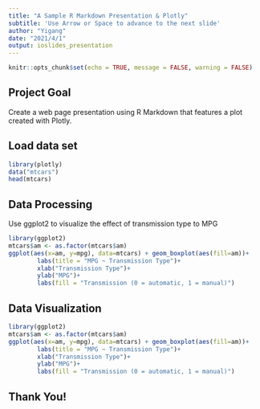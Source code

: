 ```yaml
---
title: "A Sample R Markdown Presentation & Plotly"
subtitle: 'Use Arrow or Space to advance to the next slide'
author: "Yigang"
date: "2021/4/1"
output: ioslides_presentation
---
```


```r
knitr::opts_chunk$set(echo = TRUE, message = FALSE, warning = FALSE)
```

## Project Goal 

Create a web page presentation using R Markdown that features a plot created with Plotly.

## Load data set

```r
library(plotly)
data("mtcars")
head(mtcars)
```

## Data Processing 

Use ggplot2 to visualize the effect of transmission type to MPG

```r
library(ggplot2)
mtcars$am <- as.factor(mtcars$am)
ggplot(aes(x=am, y=mpg), data=mtcars) + geom_boxplot(aes(fill=am))+
        labs(title = "MPG ~ Transmission Type")+
        xlab("Transmission Type")+
        ylab("MPG")+
        labs(fill = "Transmission (0 = automatic, 1 = manual)")
```

## Data Visualization

```r
library(ggplot2)
mtcars$am <- as.factor(mtcars$am)
ggplot(aes(x=am, y=mpg), data=mtcars) + geom_boxplot(aes(fill=am))+
        labs(title = "MPG ~ Transmission Type")+
        xlab("Transmission Type")+
        ylab("MPG")+
        labs(fill = "Transmission (0 = automatic, 1 = manual)")
```


## Thank You!

